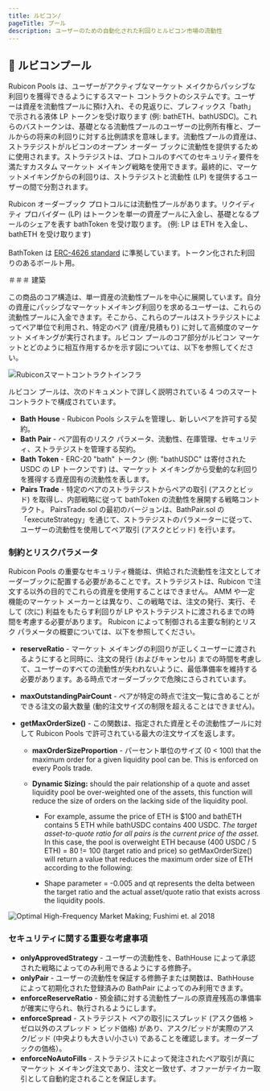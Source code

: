 ```yaml
---
title: ルビコン/
pageTitle: プール
description: ユーザーのための自動化された利回りとルビコン市場の流動性
---
```


## 🌊 ルビコンプール

Rubicon Pools は、ユーザーがアクティブなマーケット メイクからパッシブな利回りを獲得できるようにするスマート コントラクトのシステムです。ユーザーは資産を流動性プールに預け入れ、その見返りに、プレフィックス「bath」で示される液体 LP トークンを受け取ります (例: bathETH、bathUSDC)。これらのバストークンは、基礎となる流動性プールのユーザーの比例所有権と、プールからの将来の利回りに対する比例請求を意味します。流動性プールの資産は、ストラテジストがルビコンのオープン オーダー ブックに流動性を提供するために使用されます。ストラテジストは、プロトコルのすべてのセキュリティ要件を満たすカスタム マーケット メイキング戦略を使用できます。最終的に、マーケットメイキングからの利回りは、ストラテジストと流動性 (LP) を提供するユーザーの間で分割されます。

Rubicon オーダーブック プロトコルには流動性プールがあります。リクイディティ プロバイダー (LP) はトークンを単一の資産プールに入金し、基礎となるプールのシェアを表す bathToken を受け取ります。 (例: LP は ETH を入金し、bathETH を受け取ります)\
\
BathToken は [ERC-4626 standard](https://ethereum.org/en/developers/docs/standards/tokens/erc-4626/) に準拠しています。トークン化された利回りのあるボールト用。

＃＃＃ 建築

この商品のコア構造は、単一資産の流動性プールを中心に展開しています。自分の資産にパッシブなマーケットメイキング利回りを求めるユーザーは、これらの流動性プールに入金できます。そこから、これらのプールはストラテジストによってペア単位で利用され、特定のペア (資産/見積もり) に対して高頻度のマーケット メイキングが実行されます。ルビコン プールのコア部分がルビコン マーケットとどのように相互作用するかを示す図については、以下を参照してください。

![Rubiconスマートコントラクトインフラ](</assets/image(83).png>)

ルビコン プールは、次のドキュメントで詳しく説明されている 4 つのスマート コントラクトで構成されています。

- **Bath House** - Rubicon Pools システムを管理し、新しいペアを許可する契約。
- **Bath Pair** - ペア固有のリスク パラメータ、流動性、在庫管理、セキュリティ、ストラテジストを管理する契約。
- **Bath Token** - ERC-20 "bath" トークン (例: "bathUSDC" は寄付された USDC の LP トークンです) は、マーケット メイキングから受動的な利回りを獲得する資産固有の流動性を表します。
- **Pairs Trade** - 特定のペアのストラテジストからペアの取引 (アスクとビッド) を取得し、内部戦略に従って bathToken の流動性を展開する戦略コントラクト。 PairsTrade.sol の最初のバージョンは、BathPair.sol の「executeStrategy」を通じて、ストラテジストのパラメーターに従って、ユーザーの流動性を使用してペア取引 (アスクとビッド) を行います。

### 制約とリスクパラメータ

Rubicon Pools の重要なセキュリティ機能は、供給された流動性を注文としてオーダーブックに配置する必要があることです。ストラテジストは、Rubicon で注文する以外の目的でこれらの資産を使用することはできません。 AMM や一定機能のマーケット メーカーとは異なり、この戦略では、注文の発行、実行、そして (次に) 利益をもたらす利回りが LP やストラテジストに渡されるまでの時間を考慮する必要があります。 Rubicon によって制御される主要な制約とリスク パラメータの概要については、以下を参照してください。

- **reserveRatio** - マーケット メイキングの利回りが正しくユーザーに渡されるようにすると同時に、注文の発行 (およびキャンセル) までの時間を考慮して、ユーザーのすべての流動性が失われないように、最低準備率を維持する必要があります。ある時点でオーダーブックで危険にさらされています。
- **maxOutstandingPairCount** - ペアが特定の時点で注文一覧に含めることができる注文の最大数量 (動的注文サイズの制限を超えることはできません)。
- **getMaxOrderSize()** - この関数は、指定された資産とその流動性プールに対して Rubicon Pools で許可されている最大の注文サイズを返します。

  - **maxOrderSizeProportion** - パーセント単位のサイズ (0 < 100) that the maximum order for a given liquidity pool can be. This is enforced on every Pools trade.
  - **Dynamic Sizing:** should the pair relationship of a quote and asset liquidity pool be over-weighted one of the assets, this function will reduce the size of orders on the lacking side of the liquidity pool.

    - For example, assume the price of ETH is $100 and bathETH contains 5 ETH while bathUSDC contains 400 USDC. _The target asset-to-quote ratio for all pairs is the current price of the asset._ In this case, the pool is overweight ETH because (400 USDC / 5 ETH) = 80 != 100 (target ratio and price) so getMaxOrderSize() will return a value that reduces the maximum order size of ETH according to the following:

    - Shape parameter = -0.005 and qt represents the delta between the target ratio and the actual asset/quote ratio that exists across the liquidity pools.

![Optimal High-Frequency Market Making; Fushimi et. al 2018](</assets/image(32).png>)

### セキュリティに関する重要な考慮事項

- **onlyApprovedStrategy** - ユーザーの流動性を、BathHouse によって承認された戦略によってのみ利用できるようにする修飾子。
- **onlyPair** - ユーザーの流動性を保証する修飾子または関数は、BathHouse によって初期化された登録済みの BathPair によってのみ利用できます。
- **enforceReserveRatio** - 預金額に対する流動性プールの原資産残高の準備率が確実に守られ、執行されるようにします。
- **enforceSpread** - ストラテジスト ペアの取引にスプレッド (アスク価格 > ゼロ以外のスプレッド > ビッド価格) があり、アスク/ビッドが実際のアスク/ビッド (中央よりも大きい/小さい) であることを確認します。オーダーブックの価格）。
- **enforceNoAutoFills** - ストラテジストによって発注されたペア取引が真にマーケット メイキング注文であり、注文と一致せず、オファーがテイカー取引として自動約定されることを保証します。